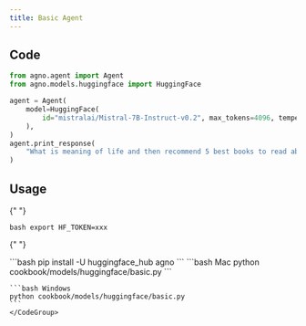 ```yaml
---
title: Basic Agent
---
```


## Code

```python cookbook/models/huggingface/basic.py
from agno.agent import Agent
from agno.models.huggingface import HuggingFace

agent = Agent(
    model=HuggingFace(
        id="mistralai/Mistral-7B-Instruct-v0.2", max_tokens=4096, temperature=0
    ),
)
agent.print_response(
    "What is meaning of life and then recommend 5 best books to read about it"
)
```

## Usage

<Steps>
  <Snippet file="create-venv-step.mdx" />

{" "}

<Step title="Set your API key">```bash export HF_TOKEN=xxx ```</Step>

{" "}

<Step title="Install libraries">
  ```bash pip install -U huggingface_hub agno ```
</Step>

  <Step title="Run Agent">
    <CodeGroup>
    ```bash Mac
    python cookbook/models/huggingface/basic.py
    ```

    ```bash Windows
    python cookbook/models/huggingface/basic.py
    ```
    </CodeGroup>

  </Step>
</Steps>
